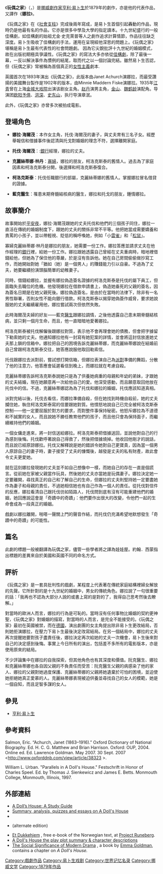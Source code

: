 {{redirect2|娜拉|美国的一只在互联网上出名的家猫|娜拉 (猫)}}
《'''玩偶之家'''》（{{Lang-no|Et dukkehjem}}，{{lang-en|''A Doll's House''}}）是[[挪威|挪威]][[劇作家|劇作家]][[亨利·易卜生|亨利·易卜生]]於1879年的劇作，亦是他的代表作品，又譯作《'''娜拉'''》。

《玩偶之家》在《[[社會支柱|社會支柱]]》完成後兩年寫成，是易卜生首個引起轟動的作品，現時仍是他最有名的作品，它亦是很多中學及大學的指定讀本。十九世紀盛行的一般佳構劇，如佳構劇的始祖尤金‧史克萊普等人之劇作追求計算情節，作品往往缺乏深度。易卜生吸收了佳構劇的手法，運用在呈現經他深思的問題上。《玩偶之家》堪稱是易卜生最有代表性的社會問題劇。
因為它尖銳批評十九世紀的婚姻模式，故在出版初期極具爭議性。《玩偶之家》的寫法大多亦依從[[佳構劇|佳構劇]]，除了最後一幕，一反以解決事件為慣例的結尾，取而代之以一個討論完結。雖然易卜生否認，但《玩偶之家》常被稱為首個真正的[[女性主義|女性主義]]劇本.


英國首次在1893年演出《玩偶之家》，此版本由Janet Achurch演娜拉，而最受讚揚的美國舞台製作是1902年的版本，由Minnie Maddern Fiske演娜拉。1935年[[江青|江青]]曾在上海[[金城大戏院|金城大戏院]]出演该剧女主角。[[赵丹|赵丹]]演男主角，[[金山_(演員)|金山]]、[[魏鹤龄|魏鹤龄]]演配角。导演团[[欧阳予倩|欧阳予倩]]、[[洪深|洪深]]、[[史东山|史东山]]，执行导演章泯。

此外，《玩偶之家》亦曾多次被拍成電影。

==登場角色==
*'''娜拉·海爾茂'''：本作女主角，托伐·海爾茂的妻子，與丈夫育有三名子女。經歷舉報信和借據事件後認清與托戈對婚姻的理念不符，選擇離開家庭。

*'''托伐·海爾茂'''：:[[銀行|銀行]]經理，娜拉的丈夫。

*'''克麗絲蒂娜·林丹'''：[[寡婦|寡婦]]，娜拉的朋友，柯洛克斯泰的舊情人。過去為了家庭因素和柯洛克斯泰分開，後選擇和柯洛克斯泰復合。

*'''柯洛克斯泰'''：托伐任職銀行的部屬，克麗絲蒂娜的舊情人。掌握娜拉冒名借貸的證據。

*'''藍克醫生'''：罹患末期脊髓結核病的醫生，娜拉和托戈的朋友，鍾情娜拉。

==故事簡介==
故事開始於[[平安夜|平安夜]]，娜拉·海爾茂跟她的丈夫托伐和他們的三個孩子同住，娜拉一直活在傳統的婚姻制度下，跟她的丈夫的關係非常不平等。他把她當成需要嬌養和責罵的小孩子，並以帶輕視、貶低的稱呼喚她，例如「小[[雲雀|雲雀]]」和「[[松鼠|松鼠]]」。

寡婦克麗絲蒂娜·林丹是娜拉的朋友，她需要一份工作。娜拉答應並請求丈夫在他作經理的[[銀行|銀行]]裡，給她一份工作。娜拉跟她透露自己曾經在丈夫重病時，暗地裡借錢給他，但她為了保住他的尊嚴，於是沒有告訴他。她在自己房間偷偷做抄寫工作，而她開始對她「猶如（她）是一個男人」的賺錢能力引以自豪。不過為了丈夫，她要繼續扮演頭腦簡單的幼稚妻子。

同時，借錢給娜拉，並握有娜拉偽造簽名證據的柯洛克斯泰是托伐的屬下員工，但面臨失去職位的危機。他發現娜拉在借款申請書上，偽造她垂死的父親的簽名，因為簽名日期是在她父親死後。娜拉偽造簽名，是由於在當時的法律下，除非有一名男性聯署，否則女性不能向銀行借款。柯洛克斯泰以揭穿她偽簽作威脅，要求她說服她的丈夫繼續雇用他，娜拉嘗試兩次但依然失敗。

此時海爾茂夫婦的好友——藍克[[醫生|醫生]]跟娜拉調情，之後他透露自己患末期脊髓結核病，並只剩一個月生命，而且，他一直暗暗地愛著娜拉。

柯洛克斯泰被托伐解僱後跟娜拉對質，表示他不會再理會她的債務，但會把字據留下勒索她的丈夫。他通知娜拉他有一封寫有她犯案的詳情，並會將這封信放進她丈夫那上鎖的信箱中。娜拉把自己的困境告訴克麗絲蒂娜，而克麗絲蒂娜說在結婚前自己曾跟柯洛克斯泰交往，她答應說服他取回勒索信。

托伐跟娜拉去派對前，嘗試想打開信箱，但娜拉表演自己為[[派對|派對]]準備的舞蹈，分散了他的注意力，他答應會延遲看信到晚上，而娜拉就在考慮自殺。

克麗絲蒂娜告訴柯洛克斯泰說她只是為了供養她病重的母親和年幼的弟妹，才跟她的丈夫結婚，現在她願意再一次給他自己的愛。他深受感動，而且願意取回他放在托伐中的信。不過，克麗絲蒂娜認為為了托伐和娜拉的婚姻，托伐應該知道真相。

派對完結以後，托伐去看信，而娜拉準備自殺，但在她找到時機自殺前，她的丈夫攔住她，執住柯洛克斯泰寫的信要跟她對質。他憤怒地說自己已完全被柯洛克斯泰控制——他一定要屈服於對方的要求，而對整件事保持秘密。他怒斥娜拉為不道德和不誠實的女人，而且說她不勝任教育他們的孩子，而且他只會為保持面子，而繼續維持他們的婚姻。

一個女傭走進來，將一封信送給娜拉。柯洛克斯泰把借據送回，並說他對自己的行為感到後悔。托伐歡呼著說自己得救了，然後把借據燒掉。他收回他剛才的說話，而且說已經原諒娜拉。托伐又解釋說是她的錯誤令她對自己更寶貴，因為當一個男人原諒自己的妻子時，妻子接受了丈夫的慷慨後，越發是丈夫的私有財產，故此會令丈夫更愛她。

就在這刻娜拉發現她的丈夫並不如自己想像中一樣，而她自己的存在一直是個謊言。從前她在家被父親當作玩具，然後她的丈夫亦當她是玩偶妻子。娜拉決定她一定要離開，尋找真正的自己和了解自己的生命，但娜拉的丈夫則堅持她一定要盡她作為妻子和母親的責任，不過她相信她也有自己作為一個人的責任。從托伐對信件的反應，娜拉看清自己跟托伐彷如陌路人，托伐問到底有沒有可能重建他們的婚姻，她回應說這會是「奇蹟中的奇蹟」：他們要作出很大的改變，令他們一起的生命會成為一段真正的婚姻。

戲劇以娜拉離開，啪嗒一聲關上門的聲音作結，而托伐仍充滿希望地默想發生「奇蹟中的奇蹟」的可能性。

==篇名==
此劇的標題一般被翻譯為玩偶之家，儘管一些學者將之譯為娃娃屋。約翰．西蒙指出標題的差異來自於美國和英國不同的命名方式。

==評析==

《玩偶之家》是一套具批判性的戲劇，某程度上代表著在傳統家庭結構裡婦女解放的先聲。它所針對的是十九世紀的婚姻中，男女的傳統角色。娜拉說了一句很重要的話：「我再也不認為大部分人說的或書上寫的是對的了，我得自己思考然後去瞭解。」

對當時的歐洲人而言，娜拉的行為是可恥的。當時沒有任何事物比婚姻的契約更神聖，《玩偶之家》對婚姻的描寫，對當時的人而言，是完全不能接受的。《玩偶之家》最初在英國被禁，而在[[德國|德國]]，演出劇團的女主角提出除非易卜生更改結局，否則她拒演娜拉，在壓力下易卜生最後決定改寫結局。在另一個結局中，娜拉的丈夫再次提醒她要對孩子盡責任後，娜拉決定再次給她的丈夫一次機會，易卜生後來對自己的決定感到後悔。事實上今日所有的演出，包括差不多所有的電影版本，亦是使用原來的結局。

不少評論集中在娜拉的自我探索，但其他角色也有其深度和價值。阮克醫生、娜拉和克麗絲蒂娜也各自因父親的不負責任而受苦：阮克醫生父親的病感染了他的家人、娜拉的父親對她過度保護、克麗絲蒂娜的父親將她遺棄於可怕的困境，並迫使她拒絕她真正愛慕的人。克麗絲蒂娜表現被迫供養並尋找自己的女人的模範，她是一個自知，而且足智多謀的女人。

==參見==
* [[亨利·易卜生|亨利·易卜生]]

==參考資料==
{{reflist}}
Salmon, Eric. “Achurch, Janet (1863–1916).” Oxford Dictionary of National Biography. Ed. H. C. G. Matthew and Brian Harrison. Oxford: OUP, 2004. Online ed. Ed. Lawrence Goldman. May 2007. 30 Sept. 2007 <http://www.oxforddnb.com/view/article/38323 {{Wayback|url=http://www.oxforddnb.com/view/article/38323 |date=20200706002118 }}>.

William L. Urban. "Parallels in A Doll's House." Festschrift in Honor of Charles Speel. Ed. by Thomas J. Sienkewicz and James E. Betts. Monmouth College, Monmouth, Illinois, 1997.

==外部連結==
{{wikisource|A Doll's House}}
*[http://plays.about.com/od/plays/a/dolls_summary.htm  A Doll’s House: A Study Guide] {{Wayback|url=http://plays.about.com/od/plays/a/dolls_summary.htm |date=20080330063617 }}
*[http://www.gradesaver.com/classicnotes/titles/dollshouse/  Summary, analysis, quizzes and essays on A Doll's House] {{Wayback|url=http://www.gradesaver.com/classicnotes/titles/dollshouse/ |date=20080319122354 }}
*{{gutenberg|no=2542|name=A Doll's House}}
*{{gutenberg|no=15492|name=A Doll's House}} (alternate edition)
*[http://runeberg.org/dukkhjem/ Et Dukkehjem] {{Wayback|url=http://runeberg.org/dukkhjem/ |date=20080317101727 }}, free e-book of the Norwegian text, at [[Project_Runeberg|Project Runeberg]].{{no icon}}
*[http://stageagent.com/Shows/View/1322 A Doll's House the play plot summary & character descriptions] {{Wayback|url=http://stageagent.com/Shows/View/1322 |date=20080305153132 }} 
*[http://sunsite.berkeley.edu/Goldman/Writings/Drama/doll.html The Social Significance of Modern Drama] {{Wayback|url=http://sunsite.berkeley.edu/Goldman/Writings/Drama/doll.html |date=20080404221135 }}, a book by [[Emma_Goldman|Emma Goldman]], contains a chapter on ''A Doll's House.''

{{Authority control}}
[[Category:戲劇作品|Category:戲劇作品]]
[[Category:易卜生戏剧|Category:易卜生戏剧]]
[[Category:世界记忆名录|Category:世界记忆名录]]
[[Category:挪威文学|Category:挪威文学]]
[[Category:1879年作品|Category:1879年作品]]